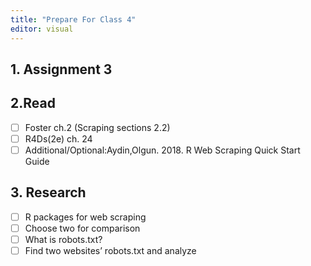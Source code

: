 ---
title: "Prepare For Class 4"
editor: visual
---
## 1. Assignment 3
##  2.Read
  - [ ] Foster ch.2 (Scraping sections 2.2)
  - [ ] R4Ds(2e) ch. 24
  - [ ] Additional/Optional:Aydin,Olgun. 2018. R Web Scraping Quick Start Guide

## 3. Research
  - [ ] R packages for web scraping
  - [ ] Choose two for comparison
  - [ ] What is robots.txt?
  - [ ] Find two websites' robots.txt and analyze